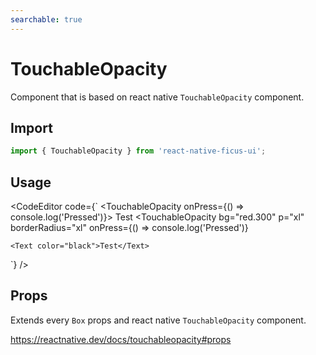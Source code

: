```yaml
---
searchable: true
---
```



# TouchableOpacity

Component that is based on react native `TouchableOpacity` component.

## Import

```js
import { TouchableOpacity } from 'react-native-ficus-ui';
```

## Usage

<CodeEditor code={`<VStack spacing={10}>
  <TouchableOpacity onPress={() => console.log('Pressed')}>
    <Text>Test</Text>
  </TouchableOpacity>
  <TouchableOpacity
    bg="red.300"
    p="xl"
    borderRadius="xl"
    onPress={() => console.log('Pressed')}
  >
    <Text color="black">Test</Text>
  </TouchableOpacity>
</VStack>`} />

## Props

Extends every `Box` props and react native `TouchableOpacity` component.

https://reactnative.dev/docs/touchableopacity#props

